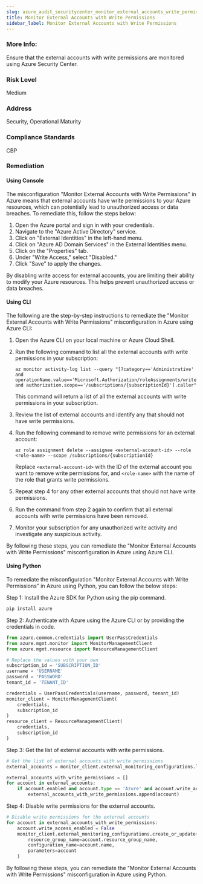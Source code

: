 ```yaml
---
slug: azure_audit_securitycenter_monitor_external_accounts_write_permissions
title: Monitor External Accounts with Write Permissions
sidebar_label: Monitor External Accounts with Write Permissions
---
```


### More Info:

Ensure that the external accounts with write permissions are monitored using Azure Security Center.

### Risk Level

Medium

### Address

Security, Operational Maturity

### Compliance Standards

CBP
### Remediation

#### Using Console

The misconfiguration "Monitor External Accounts with Write Permissions" in Azure means that external accounts have write permissions to your Azure resources, which can potentially lead to unauthorized access or data breaches. To remediate this, follow the steps below:

1. Open the Azure portal and sign in with your credentials.
2. Navigate to the "Azure Active Directory" service.
3. Click on "External Identities" in the left-hand menu.
4. Click on "Azure AD Domain Services" in the External Identities menu.
5. Click on the "Properties" tab.
6. Under "Write Access," select "Disabled."
7. Click "Save" to apply the changes.

By disabling write access for external accounts, you are limiting their ability to modify your Azure resources. This helps prevent unauthorized access or data breaches.

#### Using CLI

The following are the step-by-step instructions to remediate the "Monitor External Accounts with Write Permissions" misconfiguration in Azure using Azure CLI:

1. Open the Azure CLI on your local machine or Azure Cloud Shell.

2. Run the following command to list all the external accounts with write permissions in your subscription:

   ```
   az monitor activity-log list --query "[?category=='Administrative' and operationName.value=='Microsoft.Authorization/roleAssignments/write' and authorization.scope=='/subscriptions/{subscriptionId}'].caller"
   ```

   This command will return a list of all the external accounts with write permissions in your subscription.

3. Review the list of external accounts and identify any that should not have write permissions.

4. Run the following command to remove write permissions for an external account:

   ```
   az role assignment delete --assignee <external-account-id> --role <role-name> --scope /subscriptions/{subscriptionId}
   ```

   Replace `<external-account-id>` with the ID of the external account you want to remove write permissions for, and `<role-name>` with the name of the role that grants write permissions.

5. Repeat step 4 for any other external accounts that should not have write permissions.

6. Run the command from step 2 again to confirm that all external accounts with write permissions have been removed.

7. Monitor your subscription for any unauthorized write activity and investigate any suspicious activity.

By following these steps, you can remediate the "Monitor External Accounts with Write Permissions" misconfiguration in Azure using Azure CLI.

#### Using Python

To remediate the misconfiguration "Monitor External Accounts with Write Permissions" in Azure using Python, you can follow the below steps:

Step 1: Install the Azure SDK for Python using the pip command.

```python
pip install azure
```

Step 2: Authenticate with Azure using the Azure CLI or by providing the credentials in code.

```python
from azure.common.credentials import UserPassCredentials
from azure.mgmt.monitor import MonitorManagementClient
from azure.mgmt.resource import ResourceManagementClient

# Replace the values with your own
subscription_id = 'SUBSCRIPTION_ID'
username = 'USERNAME'
password = 'PASSWORD'
tenant_id = 'TENANT_ID'

credentials = UserPassCredentials(username, password, tenant_id)
monitor_client = MonitorManagementClient(
    credentials,
    subscription_id
)
resource_client = ResourceManagementClient(
    credentials,
    subscription_id
)
```

Step 3: Get the list of external accounts with write permissions.

```python
# Get the list of external accounts with write permissions
external_accounts = monitor_client.external_monitoring_configurations.list_by_subscription()

external_accounts_with_write_permissions = []
for account in external_accounts:
    if account.enabled and account.type == 'Azure' and account.write_access_enabled:
        external_accounts_with_write_permissions.append(account)
```

Step 4: Disable write permissions for the external accounts.

```python
# Disable write permissions for the external accounts
for account in external_accounts_with_write_permissions:
    account.write_access_enabled = False
    monitor_client.external_monitoring_configurations.create_or_update(
        resource_group_name=account.resource_group_name,
        configuration_name=account.name,
        parameters=account
    )
```

By following these steps, you can remediate the "Monitor External Accounts with Write Permissions" misconfiguration in Azure using Python.



